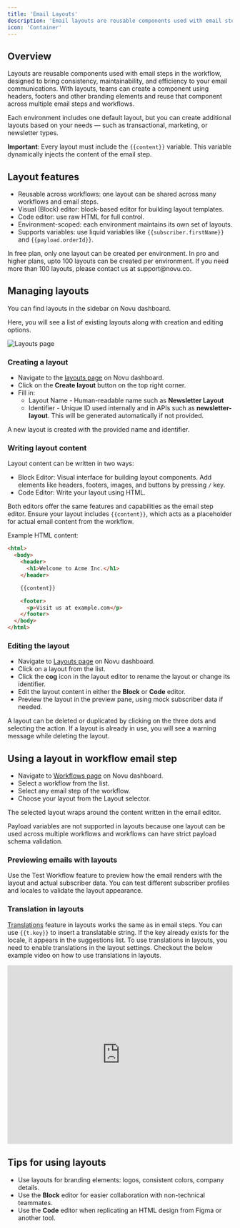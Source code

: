 ```yaml
---
title: 'Email Layouts'
description: 'Email layouts are reusable components used with email steps'
icon: 'Container'
---
```


## Overview

Layouts are reusable components used with email steps in the workflow, designed to bring consistency, maintainability, and efficiency to your email communications. With layouts, teams can create a component using headers, footers and other branding elements and reuse that component across multiple email steps and workflows.

Each environment includes one default layout, but you can create additional layouts based on your needs — such as transactional, marketing, or newsletter types.

**Important**: Every layout must include the `{{content}}` variable. This variable dynamically injects the content of the email step.

## Layout features

- Reusable across workflows: one layout can be shared across many workflows and email steps.
- Visual (Block) editor: block-based editor for building layout templates.
- Code editor: use raw HTML for full control.
- Environment-scoped: each environment maintains its own set of layouts.
- Supports variables: use liquid variables like `{{subscriber.firstName}}` and `{{payload.orderId}}`.

<Callout type="info">
  In free plan, only one layout can be created per environment. In pro and higher plans, upto 100 layouts can be created per environment. If you need more than 100 layouts, please contact us at support@novu.co.
</Callout>

## Managing layouts

You can find layouts in the sidebar on Novu dashboard.

Here, you will see a list of existing layouts along with creation and editing options.

![Layouts page](/images/platform/workflow/layouts/layouts-page.gif)

### Creating a layout

- Navigate to the [layouts page](https://dashboard.novu.co/layouts) on Novu dashboard.
- Click on the **Create layout** button on the top right corner.
- Fill in:
  - Layout Name - Human-readable name such as **Newsletter Layout**
  - Identifier - Unique ID used internally and in APIs such as **newsletter-layout**. This will be generated automatically if not provided.

A new layout is created with the provided name and identifier.

### Writing layout content
Layout content can be written in two ways:

- Block Editor: Visual interface for building layout components. Add elements like headers, footers, images, and buttons by pressing `/` key.
- Code Editor: Write your layout using HTML.

Both editors offer the same features and capabilities as the email step editor. Ensure your layout includes `{{content}}`, which acts as a placeholder for actual email content from the workflow.

Example HTML content:

```html
<html>
  <body>
    <header>
      <h1>Welcome to Acme Inc.</h1>
    </header>

    {{content}}

    <footer>
      <p>Visit us at example.com</p>
    </footer>
  </body>
</html>
```

### Editing the layout

- Navigate to [Layouts page](https://dashboard.novu.co/layouts) on Novu dashboard.
- Click on a layout from the list.
- Click the **cog** icon in the layout editor to rename the layout or change its identifier.
- Edit the layout content in either the **Block** or **Code** editor.
- Preview the layout in the preview pane, using mock subscriber data if needed.

A layout can be deleted or duplicated by clicking on the three dots and selecting the action. If a layout is already in use, you will see a warning message while deleting the layout.

## Using a layout in workflow email step

- Navigate to [Workflows page](https://dashboard.novu.co/workflows) on Novu dashboard.
- Select a workflow from the list.
- Select any email step of the workflow.
- Choose your layout from the Layout selector.

The selected layout wraps around the content written in the email editor.

<Callout type="info">
  Payload variables are not supported in layouts because one layout can be used across multiple workflows and workflows can have strict payload schema validation.
</Callout>

### Previewing emails with layouts

Use the Test Workflow feature to preview how the email renders with the layout and actual subscriber data. You can test different subscriber profiles and locales to validate the layout appearance.

### Translation in layouts

[Translations](/platform/workflow/translations) feature in layouts works the same as in email steps. You can use `{{t.key}}` to insert a translatable string. If the key already exists for the locale, it appears in the suggestions list. To use translations in layouts, you need to enable translations in the layout settings. Checkout the below example video on how to use translations in layouts.

<iframe
  width="100%"
  height="400"
  src="https://www.youtube.com/embed/v5H8Eyc0prY"
  title="Learn how to use translations in email layouts"
  frameBorder="0"
  allow="accelerometer; autoplay; clipboard-write; encrypted-media; gyroscope; picture-in-picture; fullscreen"
  allowFullScreen></iframe>


## Tips for using layouts

- Use layouts for branding elements: logos, consistent colors, company details.
- Use the **Block** editor for easier collaboration with non-technical teammates.
- Use the **Code** editor when replicating an HTML design from Figma or another tool.